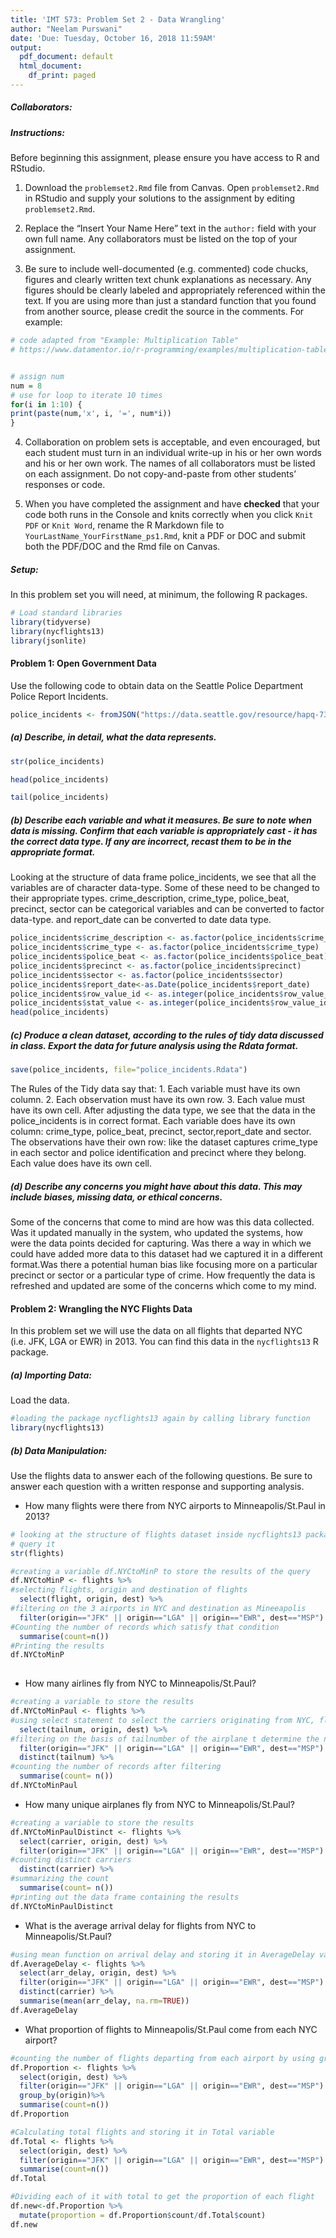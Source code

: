 ---
title: 'IMT 573: Problem Set 2 - Data Wrangling'
author: "Neelam Purswani"
date: 'Due: Tuesday, October 16, 2018 11:59AM'
output:
  pdf_document: default
  html_document:
    df_print: paged
---

<!-- This syntax can be used to add comments that are ignored during knitting process. -->

##### Collaborators: 

##### Instructions: #####

Before beginning this assignment, please ensure you have access to R and RStudio.

1. Download the `problemset2.Rmd` file from Canvas. Open `problemset2.Rmd` in RStudio and supply your solutions to the assignment by editing `problemset2.Rmd`.

2. Replace the "Insert Your Name Here" text in the `author:` field with your own full name. Any collaborators must be listed on the top of your assignment. 

3. Be sure to include well-documented (e.g. commented) code chucks, figures and clearly written text chunk explanations as necessary. Any figures should be clearly labeled and appropriately referenced within the text. If you are using more than just a standard function that you found from another source, please credit the source in the comments. For example: 

```{r citing, include=FALSE}
# code adapted from "Example: Multiplication Table"  
# https://www.datamentor.io/r-programming/examples/multiplication-table/


# assign num
num = 8
# use for loop to iterate 10 times
for(i in 1:10) {
print(paste(num,'x', i, '=', num*i))
}
```

4. Collaboration on problem sets is acceptable, and even encouraged, but each student must turn in an individual write-up in his or her own words and his or her own work. The names of all collaborators must be listed on each assignment. Do not copy-and-paste from other students' responses or code.

5. When you have completed the assignment and have **checked** that your code both runs in the Console and knits correctly when you click `Knit PDF` or `Knit Word`, rename the R Markdown file to `YourLastName_YourFirstName_ps1.Rmd`, knit a PDF or DOC and submit both the PDF/DOC and the Rmd file on Canvas.

##### Setup: #####

In this problem set you will need, at minimum, the following R packages.

```{r Setup, message=FALSE}
# Load standard libraries
library(tidyverse)
library(nycflights13)
library(jsonlite)
```

#### Problem 1: Open Government Data ####

Use the following code to obtain data on the Seattle Police Department Police Report Incidents.

```{r}
police_incidents <- fromJSON("https://data.seattle.gov/resource/hapq-73pk.json")
```

##### (a) Describe, in detail, what the data represents.
```{r}
str(police_incidents)
```

```{r}
head(police_incidents)
```
```{r}
tail(police_incidents)
```

##### (b) Describe each variable and what it measures. Be sure to note when data is missing. Confirm that each variable is appropriately cast - it has the correct data type. If any are incorrect, recast them to be in the appropriate format.
Looking at the structure of data frame police_incidents, we see that all the variables are of character data-type. Some of these need to be changed to their appropriate types.
crime_description, crime_type, police_beat, precinct, sector can be categorical variables and can be converted to factor data-type.
and report_date can be converted to date data type.
```{r}
police_incidents$crime_description <- as.factor(police_incidents$crime_description)
police_incidents$crime_type <- as.factor(police_incidents$crime_type)
police_incidents$police_beat <- as.factor(police_incidents$police_beat)
police_incidents$precinct <- as.factor(police_incidents$precinct)
police_incidents$sector <- as.factor(police_incidents$sector)
police_incidents$report_date<-as.Date(police_incidents$report_date)
police_incidents$row_value_id <- as.integer(police_incidents$row_value_id)
police_incidents$stat_value <- as.integer(police_incidents$row_value_id)
head(police_incidents)
```



##### (c) Produce a clean dataset, according to the rules of tidy data discussed in class. Export the data for future analysis using the Rdata format.
```{r}
save(police_incidents, file="police_incidents.Rdata")
```


The Rules of the Tidy data say that:
1. Each variable must have its own column.
2. Each observation must have its own row.
3. Each value must have its own cell.
After adjusting the data type, we see that the data in the police_incidents is in correct format. 
Each variable does have its own column: crime_type, police_beat, precinct, sector,report_date and sector.
The observations have their own row: like the dataset captures crime_type in each sector and police identification and precinct where they belong.
Each value does have its own cell.

##### (d) Describe any concerns you might have about this data. This may include biases, missing data, or ethical concerns.
Some of the concerns that come to mind are how was this data collected. Was it updated manually in the system, who updated the systems, how were the data points decided for capturing. Was there a way in which we could have added more data to this dataset had we captured it in a different format.Was there a potential human bias like focusing more on a particular precinct or sector or a particular type of crime. How frequently the data is refreshed and updated are some of the concerns which come to my mind.

#### Problem 2:  Wrangling the NYC Flights Data ####

In this problem set we will use the data on all flights that departed NYC (i.e. JFK, LGA or EWR) in 2013. You can find this data in the `nycflights13` R package. 

##### (a) Importing Data: ##### 
Load the data. 

```{r}
#loading the package nycflights13 again by calling library function
library(nycflights13)
```

##### (b) Data Manipulation: ##### 
Use the flights data to answer each of the following questions. Be sure to answer each question with a written response and supporting analysis.

- How many flights were there from NYC airports to Minneapolis/St.Paul in 2013?
```{r}
# looking at the structure of flights dataset inside nycflights13 package in order to 
# query it
str(flights)
```

```{r}
#creating a variable df.NYCtoMinP to store the results of the query
df.NYCtoMinP <- flights %>%
#selecting flights, origin and destination of flights
  select(flight, origin, dest) %>%
#filtering on the 3 airports in NYC and destination as Mineeapolis
  filter(origin=="JFK" || origin=="LGA" || origin=="EWR", dest=="MSP") %>%
#Counting the number of records which satisfy that condition
  summarise(count=n())
#Printing the results
df.NYCtoMinP
  
```

- How many airlines fly from NYC to Minneapolis/St.Paul?
```{r}
#creating a variable to store the results 
df.NYCtoMinPaul <- flights %>%
#using select statement to select the carriers originating from NYC, flying to Minneapolis
  select(tailnum, origin, dest) %>%
#filtering on the basis of tailnumber of the airplane t determine the number of airlines 
  filter(origin=="JFK" || origin=="LGA" || origin=="EWR", dest=="MSP") %>%
  distinct(tailnum) %>%
#counting the number of records after filtering 
  summarise(count= n())
df.NYCtoMinPaul
```

- How many unique airplanes fly from NYC to Minneapolis/St.Paul?
```{r}
#creating a variable to store the results
df.NYCtoMinPaulDistinct <- flights %>%
  select(carrier, origin, dest) %>%
  filter(origin=="JFK" || origin=="LGA" || origin=="EWR", dest=="MSP") %>%
#counting distinct carriers
  distinct(carrier) %>%
#summarizing the count
  summarise(count= n())
#printing out the data frame containing the results
df.NYCtoMinPaulDistinct
```

- What is the average arrival delay for flights from NYC to Minneapolis/St.Paul?
```{r}
#using mean function on arrival delay and storing it in AverageDelay variable. Printing out average delay variable.
df.AverageDelay <- flights %>%
  select(arr_delay, origin, dest) %>%
  filter(origin=="JFK" || origin=="LGA" || origin=="EWR", dest=="MSP") %>%
  distinct(carrier) %>%
  summarise(mean(arr_delay, na.rm=TRUE))
df.AverageDelay

```

- What proportion of flights to Minneapolis/St.Paul come from each NYC airport?

```{r}
#counting the number of flights departing from each airport by using group by so that we can use it to calculate Proportion later on.
df.Proportion <- flights %>%
  select(origin, dest) %>%
  filter(origin=="JFK" || origin=="LGA" || origin=="EWR", dest=="MSP") %>%
  group_by(origin)%>%
  summarise(count=n())
df.Proportion
```
```{r}
#Calculating total flights and storing it in Total variable
df.Total <- flights %>%
  select(origin, dest) %>%
  filter(origin=="JFK" || origin=="LGA" || origin=="EWR", dest=="MSP") %>%
  summarise(count=n())
df.Total
```
```{r}
#Dividing each of it with total to get the proportion of each flight
df.new<-df.Proportion %>%
  mutate(proportion = df.Proportion$count/df.Total$count)
df.new

```


